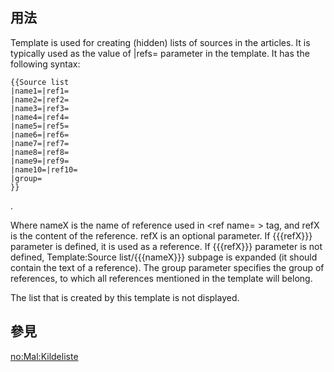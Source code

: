 <includeonly><!-- 在這裡加入模板的保護標識 --></includeonly>
{{Documentation subpage}}
<!-- 在本行下編輯模板說明 -->

== 用法 ==
Template {{tl|Source list}} is used for creating (hidden) lists of sources in the articles. It is typically used as the value of |refs= parameter in the {{tl|reflist}} template. It has the following syntax: 

<pre>{{Source list
|name1=|ref1=
|name2=|ref2=
|name3=|ref3=
|name4=|ref4=
|name5=|ref5=
|name6=|ref6=
|name7=|ref7=
|name8=|ref8=
|name9=|ref9=
|name10=|ref10=
|group=
}}</pre>. 

Where nameX is the name of reference used in <nowiki><ref name= ></nowiki> tag, and refX is the content of the reference. refX is an optional parameter. If <nowiki>{{{refX}}}</nowiki> parameter is defined, it is used as a reference. If <nowiki>{{{refX}}}</nowiki> parameter is not defined, <nowiki>Template:Source list/{{{nameX}}}</nowiki> subpage is expanded (it should contain the text of a reference). The group parameter specifies the group of references, to which all references mentioned in the template will belong.

The list that is created by this template is not displayed.

== 參見 ==

<includeonly>
<!-- 本行下加入模板的分類 -->
[[Category:引用模板|{{PAGENAME}}]]

<!-- 本行下加入模板的跨語言鏈接 -->
[[no:Mal:Kildeliste]]
</includeonly>